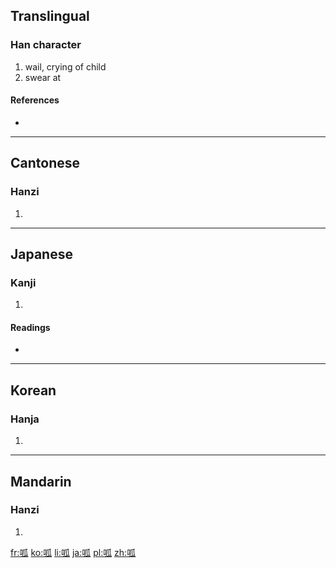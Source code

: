 {{also|哌}}
==Translingual==

===Han character===
{{Han char|rn=30|rad=口|as=05|sn=8|four=6203<sub>0</sub>|canj=口竹女人 (RHVO)}}

# wail, crying of child
# swear at

====References====
* {{Han ref|kx=0182.100|dkj=03454|dj=0401.130|hdz=10604.100|uh=5471|ud=21617|bh=A94B|bd=43339}}

----

==Cantonese==

===Hanzi===
{{yue-hanzi|jyut=|y=gu1, gwa1 gwa2}}

# {{defn|Cantonese|sort=口05}}

----

==Japanese==

===Kanji===
{{ja-kanji|grade=|rs=口05}}

# {{defn|Japanese|sort=口05}}

====Readings====
* {{ja-readings|on=[[こ]] (ko)|kun=}}

----

==Korean==

===Hanja===
{{ko-hanja|hangeul=고|rv=go|mr=ko}}

# {{defn|Korean|sort=口05}}

----

==Mandarin==

===Hanzi===
{{cmn-hanzi|pin=[[gū]] ([[gu1]])|wg=ku<sup>1</sup>}}

# {{defn|Mandarin|sort=口05}}

[[fr:呱]]
[[ko:呱]]
[[li:呱]]
[[ja:呱]]
[[pl:呱]]
[[zh:呱]]